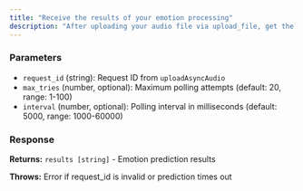 ```yaml
---
title: "Receive the results of your emotion processing"
description: "After uploading your audio file via upload_file, get the results of your file's emotion classification."
---
```


### Parameters

- `request_id` (string): Request ID from `uploadAsyncAudio`
- `max_tries` (number, optional): Maximum polling attempts (default: 20, range: 1-100)
- `interval` (number, optional): Polling interval in milliseconds (default: 5000, range: 1000-60000)

### Response

**Returns:** `results [string]` - Emotion prediction results

**Throws:** Error if request_id is invalid or prediction times out
